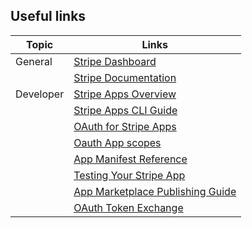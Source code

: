 ## Useful links

| Topic | Links | 
| - | - | 
| General | [Stripe Dashboard](https://dashboard.stripe.com/) |
| | [Stripe Documentation](https://docs.stripe.com/) |
| Developer | [Stripe Apps Overview](https://docs.stripe.com/stripe-apps) |
| | [Stripe Apps CLI Guide](https://docs.stripe.com/stripe-cli) |
| | [OAuth for Stripe Apps](https://docs.stripe.com/stripe-apps/api-authentication/oauth) |
| | [Oauth App scopes](https://docs.stripe.com/stripe-apps/reference/permissions) |
| | [App Manifest Reference](https://docs.stripe.com/stripe-apps/reference/app-manifest) |
| | [Testing Your Stripe App](https://docs.stripe.com/stripe-apps/api-authentication/oauth#test-app) |
| | [App Marketplace Publishing Guide](https://docs.stripe.com/stripe-apps/publish-app#submit-app-for-review) |
| | [OAuth Token Exchange](https://docs.stripe.com/stripe-apps/api-authentication/oauth#obtain-access-token) |
